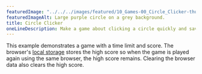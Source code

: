 ---
featuredImage: "../../../images/featured/10_Games-00_Circle_Clicker-thumbnail.png"
featuredImageAlt: Large purple circle on a grey background.
title: Circle Clicker
oneLineDescription: Make a game about clicking a circle quickly and save the high score.
---

This example demonstrates a game with a time limit and score. The browser's
<a href="https://developer.mozilla.org/en-US/docs/Web/API/Window/localStorage" target="_blank">local storage</a>
stores the high score so when the game is played again using the same browser,
the high score remains. Clearing the browser data also clears the high score.